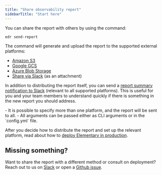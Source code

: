 ```yaml
---
title: "Share observability report"
sidebarTitle: "Start here"
---
```


You can share the report with others by using the command:

```shell
edr send-report
```

The command will generate and upload the report to the supported external platforms:

- [Amazon S3](/guides/share-observability-report/host-on-s3)
- [Google GCS](/guides/share-observability-report/host-on-gcs)
- [Azure Blob Storage](/guides/share-observability-report/host-on-azure)
- [Share via Slack](/guides/share-observability-report/share-via-slack) (as an attachment)

In addition to distributing the report itself, you can send a [report summary notification to Slack](/guides/share-observability-report/send-report-summary) (relevant to all supported platforms).
This is useful for you and your team members to understand quickly if there is something in the new report you should address.

<Info>
  - It is possible to specify more than one platform, and the report will be
  sent to all. - All arguments can be passed either as CLI arguments or in the
  `config.yml` file.
</Info>

After you decide how to distribute the report and set up the relevant platform, read about how to [deploy Elementary in production](/deployment-and-configuration/elementary-in-production).

## Missing something?

Want to share the report with a different method or consult on deployment? Reach out to us on [Slack](https://elementary-data.com/community) or open a [Github issue](https://github.com/elementary-data/elementary/issues/new/choose).
